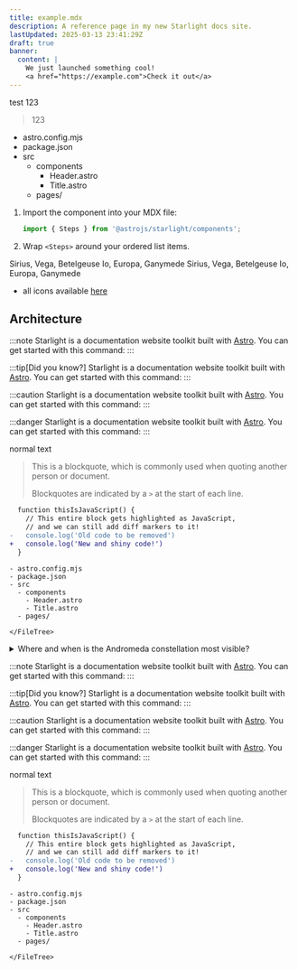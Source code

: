 ```yaml
---
title: example.mdx
description: A reference page in my new Starlight docs site.
lastUpdated: 2025-03-13 23:41:29Z
draft: true
banner:
  content: |
    We just launched something cool!
    <a href="https://example.com">Check it out</a>
---
```


test 123

> 123



<FileTree>

- astro.config.mjs
- package.json
- src
  - components
    - Header.astro
    - Title.astro
  - pages/

</FileTree>

<Steps>

1. Import the component into your MDX file:

   ```js
   import { Steps } from '@astrojs/starlight/components';
   ```

2. Wrap `<Steps>` around your ordered list items.

</Steps>

<Tabs>
  <TabItem label="Stars">Sirius, Vega, Betelgeuse</TabItem>
  <TabItem label="Moons">Io, Europa, Ganymede</TabItem>
</Tabs>

<Tabs>
  <TabItem label="Stars" icon="star">
    Sirius, Vega, Betelgeuse
  </TabItem>
  <TabItem label="Moons" icon="moon">
    Io, Europa, Ganymede
  </TabItem>
</Tabs>

- all icons available [here](https://starlight.astro.build/reference/icons/)

## Architecture

:::note
Starlight is a documentation website toolkit built with [Astro](https://astro.build/). You can get started with this command:
:::

:::tip[Did you know?]
Starlight is a documentation website toolkit built with [Astro](https://astro.build/). You can get started with this command:
:::

:::caution
Starlight is a documentation website toolkit built with [Astro](https://astro.build/). You can get started with this command:
:::

:::danger
Starlight is a documentation website toolkit built with [Astro](https://astro.build/). You can get started with this command:
:::

normal text

> This is a blockquote, which is commonly used when quoting another person or document.
>
> Blockquotes are indicated by a `>` at the start of each line.

```diff lang="js"
  function thisIsJavaScript() {
    // This entire block gets highlighted as JavaScript,
    // and we can still add diff markers to it!
-   console.log('Old code to be removed')
+   console.log('New and shiny code!')
  }
```

```
- astro.config.mjs
- package.json
- src
  - components
    - Header.astro
    - Title.astro
  - pages/

</FileTree>
```

<details>
<summary>Where and when is the Andromeda constellation most visible?</summary>

The [Andromeda constellation](<https://en.wikipedia.org/wiki/Andromeda_(constellation)>) is most visible in the night sky during the month of November at latitudes between `+90°` and `−40°`.

</details>

:::note
Starlight is a documentation website toolkit built with [Astro](https://astro.build/). You can get started with this command:
:::

:::tip[Did you know?]
Starlight is a documentation website toolkit built with [Astro](https://astro.build/). You can get started with this command:
:::

:::caution
Starlight is a documentation website toolkit built with [Astro](https://astro.build/). You can get started with this command:
:::

:::danger
Starlight is a documentation website toolkit built with [Astro](https://astro.build/). You can get started with this command:
:::

normal text

> This is a blockquote, which is commonly used when quoting another person or document.
>
> Blockquotes are indicated by a `>` at the start of each line.

```diff lang="js"
  function thisIsJavaScript() {
    // This entire block gets highlighted as JavaScript,
    // and we can still add diff markers to it!
-   console.log('Old code to be removed')
+   console.log('New and shiny code!')
  }
```

```
- astro.config.mjs
- package.json
- src
  - components
    - Header.astro
    - Title.astro
  - pages/

</FileTree>
```
